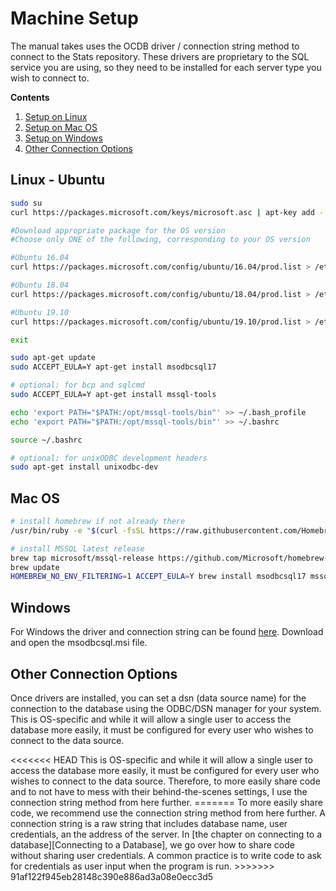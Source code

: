 # Machine Setup

The manual takes uses the OCDB driver / connection string method to connect to the Stats repository. These drivers are proprietary to the SQL service you are using, so they need to be installed for each server type you wish to connect to.

**Contents**

1. [Setup on Linux][Linux - Ubuntu]
2. [Setup on Mac OS][Mac OS]
3. [Setup on Windows][Windows]
4. [Other Connection Options][Other Connection Options]

## Linux - Ubuntu
```bash
sudo su
curl https://packages.microsoft.com/keys/microsoft.asc | apt-key add -

#Download appropriate package for the OS version
#Choose only ONE of the following, corresponding to your OS version

#Ubuntu 16.04
curl https://packages.microsoft.com/config/ubuntu/16.04/prod.list > /etc/apt/sources.list.d/mssql-release.list

#Ubuntu 18.04
curl https://packages.microsoft.com/config/ubuntu/18.04/prod.list > /etc/apt/sources.list.d/mssql-release.list

#Ubuntu 19.10
curl https://packages.microsoft.com/config/ubuntu/19.10/prod.list > /etc/apt/sources.list.d/mssql-release.list

exit

sudo apt-get update
sudo ACCEPT_EULA=Y apt-get install msodbcsql17

# optional: for bcp and sqlcmd
sudo ACCEPT_EULA=Y apt-get install mssql-tools

echo 'export PATH="$PATH:/opt/mssql-tools/bin"' >> ~/.bash_profile
echo 'export PATH="$PATH:/opt/mssql-tools/bin"' >> ~/.bashrc

source ~/.bashrc

# optional: for unixODBC development headers
sudo apt-get install unixodbc-dev
```

## Mac OS
```bash
# install homebrew if not already there
/usr/bin/ruby -e "$(curl -fsSL https://raw.githubusercontent.com/Homebrew/install/master/install)"

# install MSSQL latest release
brew tap microsoft/mssql-release https://github.com/Microsoft/homebrew-mssql-release
brew update
HOMEBREW_NO_ENV_FILTERING=1 ACCEPT_EULA=Y brew install msodbcsql17 mssql-tools
```

## Windows
For Windows the driver and connection string can be found [here](https://docs.microsoft.com/en-us/sql/connect/odbc/microsoft-odbc-driver-for-sql-server?view=sql-server-ver15#download-for-windows). Download and open the msodbcsql.msi file.

## Other Connection Options

Once drivers are installed, you can set a dsn (data source name) for the connection to the database using the ODBC/DSN manager for your system. This is OS-specific and while it will allow a single user to access the database more easily, it must be configured for every user who wishes to connect to the data source.

<<<<<<< HEAD
This is OS-specific and while it will allow a single user to access the database more easily, it must be configured for every user who wishes to connect to the data source. 
Therefore, to more easily share code and to not have to mess with their behind-the-scenes settings, I use the connection string method from here further. 
=======
To more easily share code, we recommend use the connection string method from here further. A connection string is a raw string that includes database name, user credentials, an the address of the server. In [the chapter on connecting to a database][Connecting to a Database], we go over how to share code without sharing user credentials. A common practice is to write code to ask for credentials as user input when the program is run.
>>>>>>> 91af122f945eb28148c390e886ad3a08e0ecc3d5
